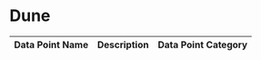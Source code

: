 
# Dune


| Data Point Name | Description | Data Point Category |
|-----------------|-------------|---------------------|

